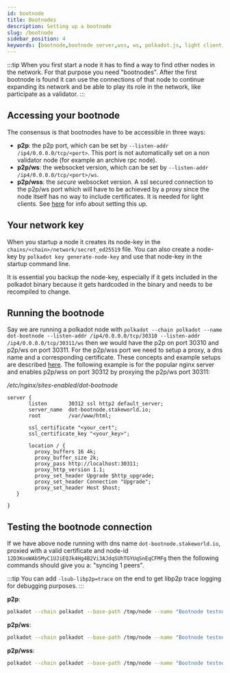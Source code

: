 ```yaml
---
id: bootnode
title: Bootnodes
description: Setting up a bootnode
slug: /bootnode
sidebar_position: 4
keywords: [bootnode,bootnode server,wss, ws, polkadot.js, light client, polkadot,kusama, westend]
---
```


:::tip
When you first start a node it has to find a way to find other nodes in the network. For that purpose you need "bootnodes". After the first bootnode is found it can use the connections of that node to continue expanding its network and be able to play its role in the network, like participate as a validator.
:::

## Accessing your bootnode

The consensus is that bootnodes have to be accessible in three ways:
* **p2p**: the p2p port, which can be set by ```--listen-addr /ip4/0.0.0.0/tcp/<port>```. This port is not automatically set on a non validator node (for example an archive rpc node).
* **p2p/ws**: the websocket version, which can be set by ```--listen-addr /ip4/0.0.0.0/tcp/<port>/ws```.
* **p2p/wss**: the *secure* websocket version. A ssl secured connection to the p2p/ws port which will have to be achieved by a proxy since the node itself has no way to include certificates. It is needed for light clients. See [here](https://wiki.polkadot.network/docs/maintain-wss#secure-the-ws-port) for info about setting this up.

## Your network key

When you startup a node it creates its node-key in the `chains/<chain>/network/secret_ed25519` file. You can also create a node-key by `polkadot key generate-node-key` and use that node-key in the startup command line.

It is essential you backup the node-key, especially if it gets included in the polkadot binary because it gets hardcoded in the binary and needs to be recompiled to change.

## Running the bootnode

Say we are running a polkadot node with `polkadot --chain polkadot --name dot-bootnode --listen-addr /ip4/0.0.0.0/tcp/30310 --listen-addr /ip4/0.0.0.0/tcp/30311/ws` then we would have the p2p on port 30310 and p2p/ws on port 30311. For the p2p/wss port we need to setup a proxy, a dns name and a corresponding certificate. These concepts and example setups are described [here](https://wiki.polkadot.network/docs/maintain-wss#secure-the-ws-port). The following example is for the popular nginx server and enables p2p/wss on port 30312 by proxying the p2p/ws port 30311:

*/etc/nginx/sites-enabled/dot-bootnode*

```
server {
       listen       30312 ssl http2 default_server;
       server_name  dot-bootnode.stakeworld.io;
       root         /var/www/html;

       ssl_certificate "<your_cert";
       ssl_certificate_key "<your_key>";

       location / {
         proxy_buffers 16 4k;
         proxy_buffer_size 2k;
         proxy_pass http://localhost:30311;
         proxy_http_version 1.1;
         proxy_set_header Upgrade $http_upgrade;
         proxy_set_header Connection "Upgrade";
         proxy_set_header Host $host;
   }

} 
```
## Testing the bootnode connection
If we have above node running with dns name `dot-bootnode.stakeworld.io`, proxied with a valid certificate and node-id `12D3KooWAb5MyC1UJiEQJk4Hg4B2Vi3AJdqSUhTGYUqSnEqCFMFg` then the following commands should give you a: "syncing 1 peers".

:::tip
You can add `-lsub-libp2p=trace` on the end to get libp2p trace logging for debugging purposes.
:::

**p2p**:
```bash
polkadot --chain polkadot --base-path /tmp/node --name "Bootnode testnode" --reserved-only --reserved-nodes "/dns/dot-bootnode.stakeworld.io/tcp/30310/p2p/12D3KooWAb5MyC1UJiEQJk4Hg4B2Vi3AJdqSUhTGYUqSnEqCFMFg" --no-hardware-benchmarks 
```
**p2p/ws**:
```bash
polkadot --chain polkadot --base-path /tmp/node --name "Bootnode testnode" --reserved-only --reserved-nodes "/dns/dot-bootnode.stakeworld.io/tcp/30311/ws/p2p/12D3KooWAb5MyC1UJiEQJk4Hg4B2Vi3AJdqSUhTGYUqSnEqCFMFg" --no-hardware-benchmarks 
```

**p2p/wss**:
```bash
polkadot --chain polkadot --base-path /tmp/node --name "Bootnode testnode" --reserved-only --reserved-nodes "/dns/dot-bootnode.stakeworld.io/tcp/30312/wss/p2p/12D3KooWAb5MyC1UJiEQJk4Hg4B2Vi3AJdqSUhTGYUqSnEqCFMFg" --no-hardware-benchmarks 
```

